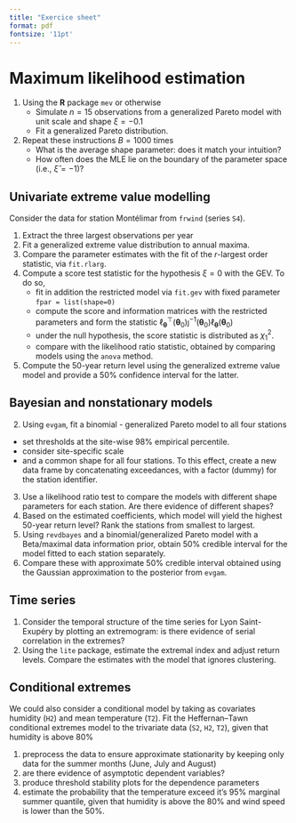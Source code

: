 ```yaml
---
title: "Exercice sheet"
format: pdf
fontsize: '11pt'
---
```


# Maximum likelihood estimation

1. Using the **R** package `mev` or otherwise
   - Simulate $n=15$ observations from a generalized Pareto model with unit scale and shape $\xi=-0.1$
   - Fit a generalized Pareto distribution.
2. Repeat these instructions $B=1000$ times
   - What is the average shape parameter: does it match your intuition?
   - How often does the MLE lie on the boundary of the parameter space (i.e., $\widehat{\xi} = -1$)?

## Univariate extreme value modelling

Consider the data for station Montélimar from `frwind` (series `S4`). 

1. Extract the three largest observations per year
2. Fit a generalized extreme value distribution to annual maxima.
3. Compare the parameter estimates with the fit of the $r$-largest order statistic, via `fit.rlarg`.
4. Compute a score test statistic for the hypothesis $\xi=0$ with the GEV. To do so,
   - fit in addition the restricted model via `fit.gev` with fixed parameter `fpar = list(shape=0)`
   - compute the score and information matrices with the restricted parameters and form the statistic $\ell_{\boldsymbol{\theta}}^\top(\boldsymbol{\theta}_0) \jmath^{-1}(\boldsymbol{\theta}_0) \ell_{\boldsymbol{\theta}}(\boldsymbol{\theta}_0)$
   - under the null hypothesis, the score statistic is distributed as $\chi^2_1$.
   - compare with the likelihood ratio statistic, obtained by comparing models using the `anova` method.
5. Compute the 50-year return level using the generalized extreme value model and provide a 50% confidence interval for the latter.



## Bayesian and nonstationary models

2. Using `evgam`, fit a binomial - generalized Pareto model to all four stations 
  - set thresholds at the site-wise 98% empirical percentile.
  - consider site-specific scale 
  - and a common shape for all four stations. 
To this effect, create a new data frame by concatenating exceedances, with a factor (dummy) for the station identifier.
3. Use a likelihood ratio test to compare the models with different shape parameters for each station. Are there evidence of different shapes?
3. Based on the estimated coefficients, which model will yield the highest 50-year return level? Rank the stations from smallest to largest.
4. Using `revdbayes` and a binomial/generalized Pareto model with a Beta/maximal data information prior, obtain 50% credible interval for the model fitted to each station separately.
5. Compare these with approximate 50% credible interval obtained using the Gaussian approximation to the posterior from `evgam`.

## Time series

1. Consider the temporal structure of the time series for Lyon Saint-Exupéry by plotting an extremogram: is there evidence of serial correlation in the extremes?
2. Using the `lite` package, estimate the extremal index and adjust return levels. Compare the estimates with the model that ignores clustering.

## Conditional extremes

We could also consider a conditional model by taking as covariates humidity (`H2`) and mean temperature (`T2`). Fit the Heffernan--Tawn conditional extremes model to the trivariate data (`S2`, `H2`, `T2`), given that humidity is above 80%

1. preprocess the data to ensure approximate stationarity by keeping only data for the summer months (June, July and August)
2. are there evidence of asymptotic dependent variables?
3. produce threshold stability plots for the dependence parameters
4. estimate the probability that the temperature exceed it's 95% marginal summer quantile, given that humidity is above the 80% and wind speed is lower than the 50%.

